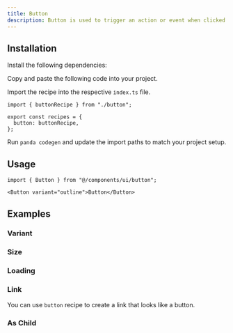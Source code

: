```yaml
---
title: Button
description: Button is used to trigger an action or event when clicked.
---
```


<ComponentPreview name="button-demo" />

## Installation

<Steps>

<Step>Install the following dependencies:</Step>

<PackageInstaller name="@radix-ui/react-slot" />

<Step>Copy and paste the following code into your project.</Step>

<ComponentSource name="button.ts" type="recipe" />

<ComponentSource name="button.tsx" type="component" />

<Step>Import the recipe into the respective `index.ts` file.</Step>

```tsx
import { buttonRecipe } from "./button";

export const recipes = {
  button: buttonRecipe,
};
```

<Step>Run `panda codegen` and update the import paths to match your project setup.</Step>

</Steps>

## Usage

```tsx
import { Button } from "@/components/ui/button";
```

```tsx
<Button variant="outline">Button</Button>
```

## Examples

### Variant

<ComponentPreview name="button-variant" />

### Size

<ComponentPreview name="button-size" />

### Loading

<ComponentPreview name="button-loading" />

### Link

You can use `button` recipe to create a link that looks like a button.

<ComponentPreview name="button-link" />

### As Child

<ComponentPreview name="button-as-child" />
